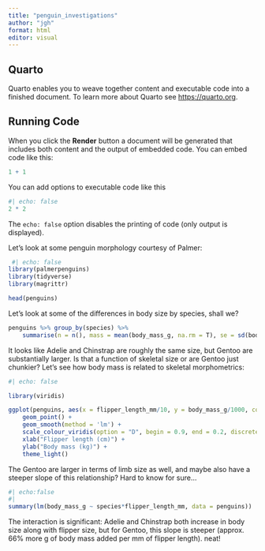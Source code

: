 ```yaml
---
title: "penguin_investigations"
author: "jgh"
format: html
editor: visual
---
```


## Quarto

Quarto enables you to weave together content and executable code into a finished document. To learn more about Quarto see <https://quarto.org>.

## Running Code

When you click the **Render** button a document will be generated that includes both content and the output of embedded code. You can embed code like this:

```r
1 + 1
```

You can add options to executable code like this

```r
#| echo: false
2 * 2
```

The `echo: false` option disables the printing of code (only output is displayed).

Let's look at some penguin morphology courtesy of Palmer:

```r
 #| echo: false
library(palmerpenguins)
library(tidyverse)
library(magrittr)

head(penguins)
```

Let's look at some of the differences in body size by species, shall we?

```r
penguins %>% group_by(species) %>%
	summarise(n = n(), mass = mean(body_mass_g, na.rm = T), se = sd(body_mass_g, na.rm = T)/sqrt(n))
```

It looks like Adelie and Chinstrap are roughly the same size, but Gentoo are substantially larger. Is that a function of skeletal size or are Gentoo just chunkier? Let's see how body mass is related to skeletal morphometrics:

```r
#| echo: false

library(viridis)

ggplot(penguins, aes(x = flipper_length_mm/10, y = body_mass_g/1000, colour = species)) +
	geom_point() +
	geom_smooth(method = 'lm') +
	scale_colour_viridis(option = "D", begin = 0.9, end = 0.2, discrete = TRUE) +
	xlab("Flipper length (cm)") +
	ylab("Body mass (kg)") +
	theme_light()

```

The Gentoo are larger in terms of limb size as well, and maybe also have a steeper slope of this relationship? Hard to know for sure...

```r
#| echo:false
#| 
summary(lm(body_mass_g ~ species*flipper_length_mm, data = penguins))
```

The interaction is significant: Adelie and Chinstrap both increase in body size along with flipper size, but for Gentoo, this slope is steeper (approx. 66% more g of body mass added per mm of flipper length). neat!

